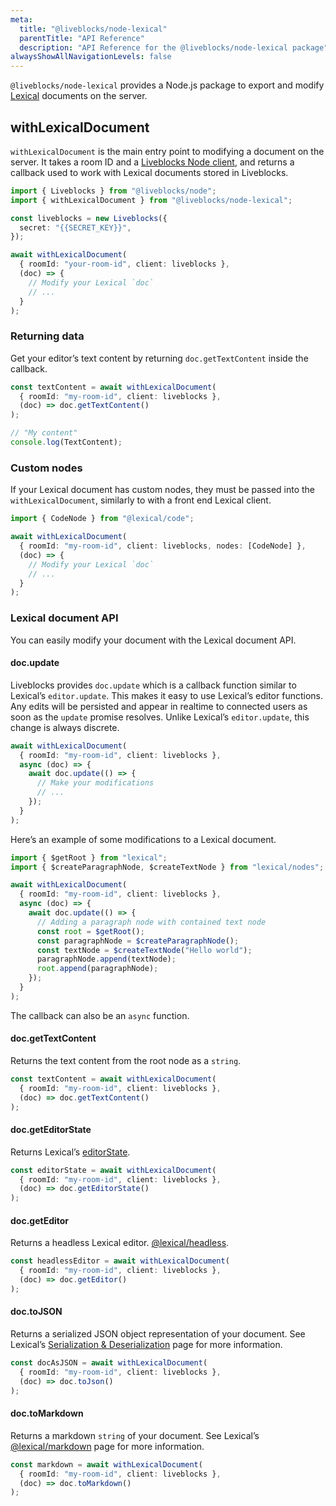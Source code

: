 ```yaml
---
meta:
  title: "@liveblocks/node-lexical"
  parentTitle: "API Reference"
  description: "API Reference for the @liveblocks/node-lexical package"
alwaysShowAllNavigationLevels: false
---
```


`@liveblocks/node-lexical` provides a Node.js package to export and modify
[Lexical](https://lexical.dev/) documents on the server.

## withLexicalDocument

`withLexicalDocument` is the main entry point to modifying a document on the
server. It takes a room ID and a
[Liveblocks Node client](/docs/api-reference/liveblocks-node#Liveblocks-client),
and returns a callback used to work with Lexical documents stored in Liveblocks.

```ts highlight="8-14"
import { Liveblocks } from "@liveblocks/node";
import { withLexicalDocument } from "@liveblocks/node-lexical";

const liveblocks = new Liveblocks({
  secret: "{{SECRET_KEY}}",
});

await withLexicalDocument(
  { roomId: "your-room-id", client: liveblocks },
  (doc) => {
    // Modify your Lexical `doc`
    // ...
  }
);
```

### Returning data

Get your editor’s text content by returning `doc.getTextContent` inside the
callback.

```ts
const textContent = await withLexicalDocument(
  { roomId: "my-room-id", client: liveblocks },
  (doc) => doc.getTextContent()
);

// "My content"
console.log(TextContent);
```

### Custom nodes

If your Lexical document has custom nodes, they must be passed into the
`withLexicalDocument`, similarly to with a front end Lexical client.

```ts highlight="4"
import { CodeNode } from "@lexical/code";

await withLexicalDocument(
  { roomId: "my-room-id", client: liveblocks, nodes: [CodeNode] },
  (doc) => {
    // Modify your Lexical `doc`
    // ...
  }
);
```

### Lexical document API

You can easily modify your document with the Lexical document API.

#### doc.update

Liveblocks provides `doc.update` which is a callback function similar to
Lexical’s `editor.update`. This makes it easy to use Lexical’s editor functions.
Any edits will be persisted and appear in realtime to connected users as soon as
the `update` promise resolves. Unlike Lexical’s `editor.update`, this change is
always discrete.

```ts
await withLexicalDocument(
  { roomId: "my-room-id", client: liveblocks },
  async (doc) => {
    await doc.update(() => {
      // Make your modifications
      // ...
    });
  }
);
```

Here’s an example of some modifications to a Lexical document.

```ts
import { $getRoot } from "lexical";
import { $createParagraphNode, $createTextNode } from "lexical/nodes";

await withLexicalDocument(
  { roomId: "my-room-id", client: liveblocks },
  async (doc) => {
    await doc.update(() => {
      // Adding a paragraph node with contained text node
      const root = $getRoot();
      const paragraphNode = $createParagraphNode();
      const textNode = $createTextNode("Hello world");
      paragraphNode.append(textNode);
      root.append(paragraphNode);
    });
  }
);
```

The callback can also be an `async` function.

#### doc.getTextContent

Returns the text content from the root node as a `string`.

```ts
const textContent = await withLexicalDocument(
  { roomId: "my-room-id", client: liveblocks },
  (doc) => doc.getTextContent()
);
```

#### doc.getEditorState

Returns Lexical’s [editorState](https://lexical.dev/docs/concepts/editor-state).

```ts
const editorState = await withLexicalDocument(
  { roomId: "my-room-id", client: liveblocks },
  (doc) => doc.getEditorState()
);
```

#### doc.getEditor

Returns a headless Lexical editor.
[@lexical/headless](https://lexical.dev/docs/packages/lexical-headless).

```ts
const headlessEditor = await withLexicalDocument(
  { roomId: "my-room-id", client: liveblocks },
  (doc) => doc.getEditor()
);
```

#### doc.toJSON

Returns a serialized JSON object representation of your document. See Lexical’s
[Serialization & Deserialization](https://lexical.dev/docs/concepts/serialization)
page for more information.

```ts
const docAsJSON = await withLexicalDocument(
  { roomId: "my-room-id", client: liveblocks },
  (doc) => doc.toJson()
);
```

#### doc.toMarkdown

Returns a markdown `string` of your document. See Lexical’s
[@lexical/markdown](https://lexical.dev/docs/concepts/serialization) page for
more information.

```ts
const markdown = await withLexicalDocument(
  { roomId: "my-room-id", client: liveblocks },
  (doc) => doc.toMarkdown()
);
```
